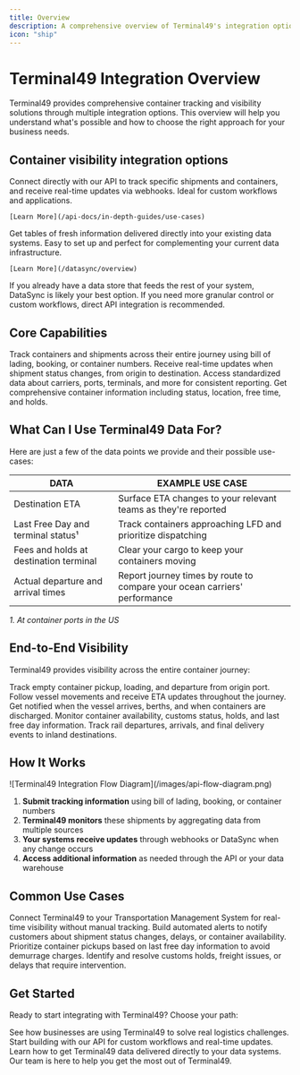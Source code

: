 ```yaml
---
title: Overview
description: A comprehensive overview of Terminal49's integration options, capabilities, and use cases for container tracking and visibility.
icon: "ship"
---
```


# Terminal49 Integration Overview

Terminal49 provides comprehensive container tracking and visibility solutions through multiple integration options. This overview will help you understand what's possible and how to choose the right approach for your business needs.

## Container visibility integration options

<CardGroup cols={2}>
  <Card title="API Integration" icon="code" color="#0D96F2">
    Connect directly with our API to track specific shipments and containers, and receive real-time updates via webhooks. Ideal for custom workflows and applications.

    [Learn More](/api-docs/in-depth-guides/use-cases)
  </Card>
  <Card title="DataSync" icon="database" color="#0D96F2">
    Get tables of fresh information delivered directly into your existing data systems. Easy to set up and perfect for complementing your current data infrastructure.

    [Learn More](/datasync/overview)
  </Card>
</CardGroup>

If you already have a data store that feeds the rest of your system, DataSync is likely your best option. If you need more granular control or custom workflows, direct API integration is recommended.

## Core Capabilities

<CardGroup cols={2}>
  <Card title="Shipment and Container Tracking" icon="ship" color="#0D96F2">
    Track containers and shipments across their entire journey using bill of lading, booking, or container numbers.
  </Card>
  <Card title="Event Notifications" icon="bell" color="#0D96F2">
    Receive real-time updates when shipment status changes, from origin to destination.
  </Card>
  <Card title="Reference Data" icon="database" color="#0D96F2">
    Access standardized data about carriers, ports, terminals, and more for consistent reporting.
  </Card>
  <Card title="Container Details" icon="box" color="#0D96F2">
    Get comprehensive container information including status, location, free time, and holds.
  </Card>
</CardGroup>

## What Can I Use Terminal49 Data For?

Here are just a few of the data points we provide and their possible use-cases:

| DATA                                   | EXAMPLE USE CASE                                                         |
|----------------------------------------|--------------------------------------------------------------------------|
| Destination ETA                        | Surface ETA changes to your relevant teams as they're reported           |
| Last Free Day and terminal status¹     | Track containers approaching LFD and prioritize dispatching              |
| Fees and holds at destination terminal | Clear your cargo to keep your containers moving                          |
| Actual departure and arrival times     | Report journey times by route to compare your ocean carriers' performance|

_1. At container ports in the US_

## End-to-End Visibility

Terminal49 provides visibility across the entire container journey:

<Steps>
  <Step title="Origin Events">
    Track empty container pickup, loading, and departure from origin port.
  </Step>
  <Step title="Ocean Transit">
    Follow vessel movements and receive ETA updates throughout the journey.
  </Step>
  <Step title="Port Arrival">
    Get notified when the vessel arrives, berths, and when containers are discharged.
  </Step>
  <Step title="Terminal Status">
    Monitor container availability, customs status, holds, and last free day information.
  </Step>
  <Step title="Inland Movement">
    Track rail departures, arrivals, and final delivery events to inland destinations.
  </Step>
</Steps>

## How It Works

<Frame>
  ![Terminal49 Integration Flow Diagram](/images/api-flow-diagram.png)
</Frame>

1. **Submit tracking information** using bill of lading, booking, or container numbers
2. **Terminal49 monitors** these shipments by aggregating data from multiple sources
3. **Your systems receive updates** through webhooks or DataSync when any change occurs
4. **Access additional information** as needed through the API or your data warehouse

## Common Use Cases

<CardGroup cols={2}>
  <Card title="TMS Integration" icon="computer" color="#0D96F2">
    Connect Terminal49 to your Transportation Management System for real-time visibility without manual tracking.
  </Card>

  <Card title="Customer Notifications" icon="envelope" color="#0D96F2">
    Build automated alerts to notify customers about shipment status changes, delays, or container availability.
  </Card>

  <Card title="Drayage Optimization" icon="truck" color="#0D96F2">
    Prioritize container pickups based on last free day information to avoid demurrage charges.
  </Card>

  <Card title="Exception Management" icon="exclamation-triangle" color="#0D96F2">
    Identify and resolve customs holds, freight issues, or delays that require intervention.
  </Card>
</CardGroup>

## Get Started

Ready to start integrating with Terminal49? Choose your path:

<CardGroup cols={2}>
  <Card title="Explore Use Cases" icon="lightbulb" color="#0D96F2" href="/api-docs/in-depth-guides/use-cases">
    See how businesses are using Terminal49 to solve real logistics challenges.
  </Card>

  <Card title="API Integration" icon="code" color="#0D96F2" href="/api-docs/in-depth-guides/quickstart">
    Start building with our API for custom workflows and real-time updates.
  </Card>

  <Card title="DataSync Setup" icon="database" color="#0D96F2" href="/datasync/overview">
    Learn how to get Terminal49 data delivered directly to your data systems.
  </Card>

  <Card title="Contact Us" icon="phone" color="#0D96F2" href="https://www.terminal49.com/contact/">
    Our team is here to help you get the most out of Terminal49.
  </Card>
</CardGroup>
